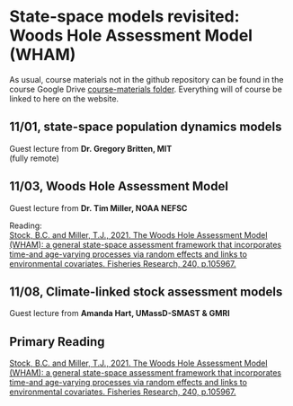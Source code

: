 # State-space models revisited: Woods Hole Assessment Model (WHAM) {#wham}

As usual, course materials not in the github repository can be found in the course Google Drive [course-materials folder](https://drive.google.com/drive/folders/1Wt4fhAgCP92aBu_XSCQq50Xrkc-UVHnx?usp=sharing). Everything will of course be linked to here on the website.  

## 11/01, state-space population dynamics models {.unlisted .unnumbered}

Guest lecture from __Dr. Gregory Britten, MIT__  
(fully remote)


## 11/03, Woods Hole Assessment Model {.unlisted .unnumbered}

Guest lecture from __Dr. Tim Miller, NOAA NEFSC__  

Reading:  
[Stock, B.C. and Miller, T.J., 2021. The Woods Hole Assessment Model (WHAM): a general state-space assessment framework that incorporates time-and age-varying processes via random effects and links to environmental covariates. Fisheries Research, 240, p.105967.](https://doi.org/10.1016/j.fishres.2021.105967)  


## 11/08, Climate-linked stock assessment models {.unlisted .unnumbered}

Guest lecture from __Amanda Hart, UMassD-SMAST & GMRI__  


## Primary Reading {.unlisted .unnumbered}

[Stock, B.C. and Miller, T.J., 2021. The Woods Hole Assessment Model (WHAM): a general state-space assessment framework that incorporates time-and age-varying processes via random effects and links to environmental covariates. Fisheries Research, 240, p.105967.](https://doi.org/10.1016/j.fishres.2021.105967)

